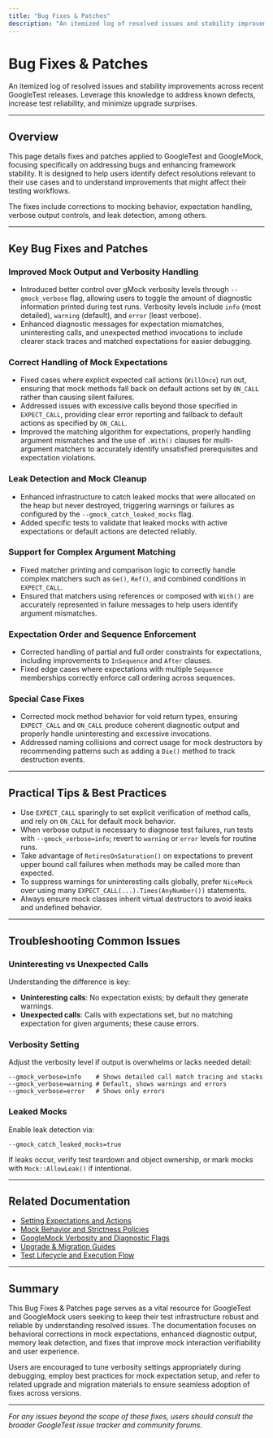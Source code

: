 ```yaml
---
title: "Bug Fixes & Patches"
description: "An itemized log of resolved issues and stability improvements across recent GoogleTest releases. Leverage this knowledge to address known defects, increase test reliability, and minimize upgrade surprises."
---
```


# Bug Fixes & Patches

An itemized log of resolved issues and stability improvements across recent GoogleTest releases. Leverage this knowledge to address known defects, increase test reliability, and minimize upgrade surprises.

---

## Overview

This page details fixes and patches applied to GoogleTest and GoogleMock, focusing specifically on addressing bugs and enhancing framework stability. It is designed to help users identify defect resolutions relevant to their use cases and to understand improvements that might affect their testing workflows.

The fixes include corrections to mocking behavior, expectation handling, verbose output controls, and leak detection, among others.

---

## Key Bug Fixes and Patches

### Improved Mock Output and Verbosity Handling
- Introduced better control over gMock verbosity levels through `--gmock_verbose` flag, allowing users to toggle the amount of diagnostic information printed during test runs. Verbosity levels include `info` (most detailed), `warning` (default), and `error` (least verbose).
- Enhanced diagnostic messages for expectation mismatches, uninteresting calls, and unexpected method invocations to include clearer stack traces and matched expectations for easier debugging.

### Correct Handling of Mock Expectations
- Fixed cases where explicit expected call actions (`WillOnce`) run out, ensuring that mock methods fall back on default actions set by `ON_CALL` rather than causing silent failures.
- Addressed issues with excessive calls beyond those specified in `EXPECT_CALL`, providing clear error reporting and fallback to default actions as specified by `ON_CALL`.
- Improved the matching algorithm for expectations, properly handling argument mismatches and the use of `.With()` clauses for multi-argument matchers to accurately identify unsatisfied prerequisites and expectation violations.

### Leak Detection and Mock Cleanup
- Enhanced infrastructure to catch leaked mocks that were allocated on the heap but never destroyed, triggering warnings or failures as configured by the `--gmock_catch_leaked_mocks` flag.
- Added specific tests to validate that leaked mocks with active expectations or default actions are detected reliably.

### Support for Complex Argument Matching
- Fixed matcher printing and comparison logic to correctly handle complex matchers such as `Ge()`, `Ref()`, and combined conditions in `EXPECT_CALL`.
- Ensured that matchers using references or composed with `With()` are accurately represented in failure messages to help users identify argument mismatches.

### Expectation Order and Sequence Enforcement
- Corrected handling of partial and full order constraints for expectations, including improvements to `InSequence` and `After` clauses.
- Fixed edge cases where expectations with multiple `Sequence` memberships correctly enforce call ordering across sequences.

### Special Case Fixes
- Corrected mock method behavior for void return types, ensuring `EXPECT_CALL` and `ON_CALL` produce coherent diagnostic output and properly handle uninteresting and excessive invocations.
- Addressed naming collisions and correct usage for mock destructors by recommending patterns such as adding a `Die()` method to track destruction events.

---

## Practical Tips & Best Practices

- Use `EXPECT_CALL` sparingly to set explicit verification of method calls, and rely on `ON_CALL` for default mock behavior.
- When verbose output is necessary to diagnose test failures, run tests with `--gmock_verbose=info`; revert to `warning` or `error` levels for routine runs.
- Take advantage of `RetiresOnSaturation()` on expectations to prevent upper bound call failures when methods may be called more than expected.
- To suppress warnings for uninteresting calls globally, prefer `NiceMock` over using many `EXPECT_CALL(...).Times(AnyNumber())` statements.
- Always ensure mock classes inherit virtual destructors to avoid leaks and undefined behavior.

---

## Troubleshooting Common Issues

### Uninteresting vs Unexpected Calls
Understanding the difference is key:
- **Uninteresting calls**: No expectation exists; by default they generate warnings.
- **Unexpected calls**: Calls with expectations set, but no matching expectation for given arguments; these cause errors.

### Verbosity Setting
Adjust the verbosity level if output is overwhelms or lacks needed detail:
```shell
--gmock_verbose=info    # Shows detailed call match tracing and stacks
--gmock_verbose=warning # Default, shows warnings and errors
--gmock_verbose=error   # Shows only errors
```

### Leaked Mocks
Enable leak detection via:
```shell
--gmock_catch_leaked_mocks=true
```
If leaks occur, verify test teardown and object ownership, or mark mocks with `Mock::AllowLeak()` if intentional.

---

## Related Documentation

- [Setting Expectations and Actions](https://google.github.io/googletest/guides/mocking-patterns/setting-expectations-actions)
- [Mock Behavior and Strictness Policies](https://google.github.io/googletest/api/gmock_mock_behavior_control.html)
- [GoogleMock Verbosity and Diagnostic Flags](https://google.github.io/googletest/guides/advanced.html#verbosity-flags)
- [Upgrade & Migration Guides](https://google.github.io/googletest/changelog/breaking-changes-migrations/upgrade-migration-guides)
- [Test Lifecycle and Execution Flow](https://google.github.io/googletest/concepts/core-architecture/test-lifecycle-execution)

---

## Summary
This Bug Fixes & Patches page serves as a vital resource for GoogleTest and GoogleMock users seeking to keep their test infrastructure robust and reliable by understanding resolved issues. The documentation focuses on behavioral corrections in mock expectations, enhanced diagnostic output, memory leak detection, and fixes that improve mock interaction verifiability and user experience.

Users are encouraged to tune verbosity settings appropriately during debugging, employ best practices for mock expectation setup, and refer to related upgrade and migration materials to ensure seamless adoption of fixes across versions.

---

*For any issues beyond the scope of these fixes, users should consult the broader GoogleTest issue tracker and community forums.*
